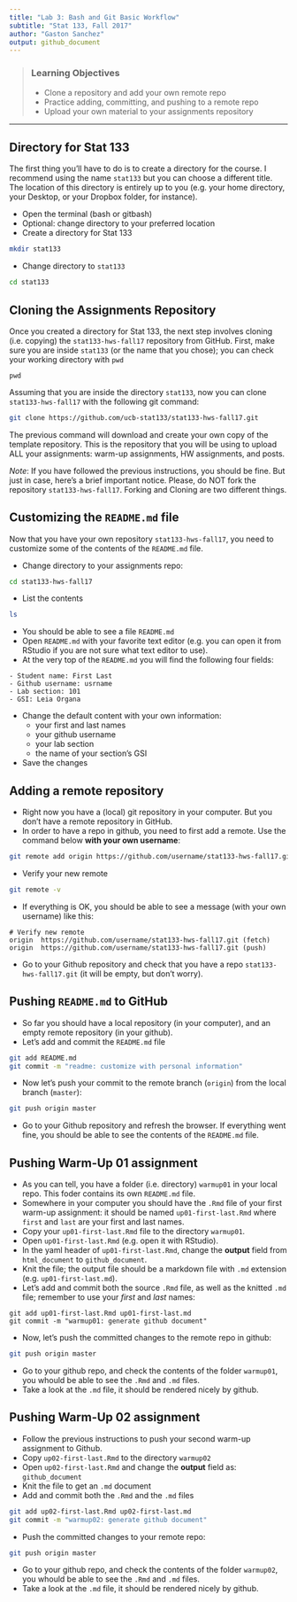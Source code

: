 ```yaml
---
title: "Lab 3: Bash and Git Basic Workflow"
subtitle: "Stat 133, Fall 2017"
author: "Gaston Sanchez"
output: github_document
---
```


> ### Learning Objectives
>
> * Clone a repository and add your own remote repo
> * Practice adding, committing, and pushing to a remote repo
> * Upload your own material to your assignments repository

------

## Directory for Stat 133

The first thing you'll have to do is to create a directory for the course.
I recommend using the name `stat133` but you can choose a different title.
The location of this directory is entirely up to you (e.g. your home directory,
your Desktop, or your Dropbox folder, for instance).

- Open the terminal (bash or gitbash)
- Optional: change directory to your preferred location
- Create a directory for Stat 133
```bash
mkdir stat133
```
- Change directory to `stat133`
```bash
cd stat133
```


## Cloning the Assignments Repository

Once you created a directory for Stat 133, the next step involves cloning 
(i.e. copying) the `stat133-hws-fall17` repository from GitHub.
First, make sure you are inside `stat133` (or the name that you chose);
you can check your working directory with `pwd`
```
pwd
```

Assuming that you are inside the directory `stat133`, now you can clone 
`stat133-hws-fall17` with the following git command:

```bash
git clone https://github.com/ucb-stat133/stat133-hws-fall17.git
```

The previous command will download and create your own copy of the template
repository. This is the repository that you will be using to upload ALL your
assignments: warm-up assignments, HW assignments, and posts.

_Note_: If you have followed the previous instructions, you should be fine. But just 
in case, here's a brief important notice. Please, do NOT fork the repository
`stat133-hws-fall17`. Forking and Cloning are two different things.


## Customizing the `README.md` file

Now that you have your own repository `stat133-hws-fall17`, you need to 
customize some of the contents of the `README.md` file.

- Change directory to your assignments repo:
```bash
cd stat133-hws-fall17
```
- List the contents
```bash
ls
```
- You should be able to see a file `README.md`
- Open `README.md` with your favorite text editor (e.g. you can open it 
from RStudio if you are not sure what text editor to use).
- At the very top of the `README.md` you will find the following four fields:

```
- Student name: First Last
- Github username: usrname
- Lab section: 101
- GSI: Leia Organa
```
- Change the default content with your own information:
    + your first and last names
    + your github username
    + your lab section
    + the name of your section's GSI
- Save the changes


## Adding a remote repository

- Right now you have a (local) git repository in your computer. But you don't have a remote repository in GitHub.
- In order to have a repo in github, you need to first add a remote. Use the command below __with your own username__:
```bash
git remote add origin https://github.com/username/stat133-hws-fall17.git
```
- Verify your new remote
```bash
git remote -v
```
- If everything is OK, you should be able to see a message 
(with your own username) like this:
```
# Verify new remote
origin  https://github.com/username/stat133-hws-fall17.git (fetch)
origin  https://github.com/username/stat133-hws-fall17.git (push)
```
- Go to your Github repository and check that you have a repo
`stat133-hws-fall17.git` (it will be empty, but don't worry).


## Pushing `README.md` to GitHub

- So far you should have a local repository (in your computer), 
and an empty remote repository (in your github).
- Let's add and commit the `README.md` file
```bash
git add README.md
git commit -m "readme: customize with personal information"
```
- Now let's push your commit to the remote branch (`origin`) from
the local branch (`master`):
```bash
git push origin master
```
- Go to your Github repository and refresh the browser. If everything went fine, you should be able to see the contents of the
`README.md` file.


## Pushing Warm-Up 01 assignment

- As you can tell, you have a folder (i.e. directory) `warmup01` in your local repo. This foder contains its own `README.md` file.
- Somewhere in your computer you should have the `.Rmd` file of your first warm-up assignment: it should be named `up01-first-last.Rmd` where `first` and `last` are your first and last names.
- Copy your `up01-first-last.Rmd` file to the directory `warmup01`. 
- Open `up01-first-last.Rmd` (e.g. open it with RStudio).
- In the yaml header of `up01-first-last.Rmd`, change the __output__ field from `html_document` to `github_document`.
- Knit the file; the output file should be a markdown file with `.md`
extension (e.g. `up01-first-last.md`).
- Let's add and commit both the source `.Rmd` file, as well as the knitted `.md` file; remember to use your _first_ and _last_ names:
```
git add up01-first-last.Rmd up01-first-last.md
git commit -m "warmup01: generate github document"
```
- Now, let's push the committed changes to the remote repo in github:
```bash
git push origin master
```
- Go to your github repo, and check the contents of the folder 
`warmup01`, you whould be able to see the `.Rmd` and `.md` files.
- Take a look at the `.md` file, it should be rendered nicely by 
github.


## Pushing Warm-Up 02 assignment

- Follow the previous instructions to push your second warm-up assignment to Github.
+ Copy `up02-first-last.Rmd` to the directory `warmup02`
+ Open `up02-first-last.Rmd` and change the __output__ field as: 
`github_document`
+ Knit the file to get an `.md` document
+ Add and commit both the `.Rmd` and the `.md` files
```bash
git add up02-first-last.Rmd up02-first-last.md
git commit -m "warmup02: generate github document"
```
+ Push the committed changes to your remote repo:
```bash
git push origin master
```
- Go to your github repo, and check the contents of the folder 
`warmup02`, you whould be able to see the `.Rmd` and `.md` files.
- Take a look at the `.md` file, it should be rendered nicely by 
github.
